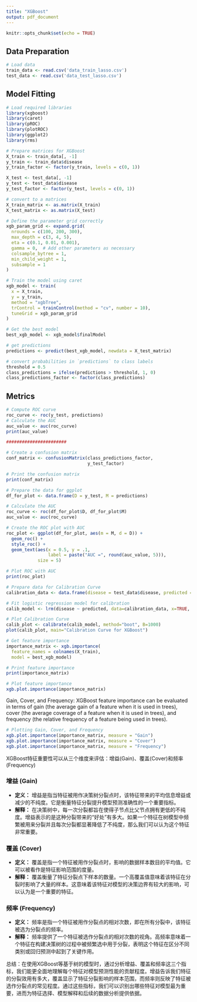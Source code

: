---
title: "XGBoost"
output: pdf_document
---

```{r setup, include=FALSE}
knitr::opts_chunk$set(echo = TRUE)
```

## Data Preparation

```{r}
# Load data
train_data <- read.csv('data_train_lasso.csv')
test_data <- read.csv('data_test_lasso.csv')
```


## Model Fitting

```{r}
# Load required libraries
library(xgboost)
library(caret)
library(pROC)
library(plotROC)
library(ggplot2)
library(rms)
```


```{r}
# Prepare matrices for XGBoost
X_train <- train_data[, -1]
y_train <- train_data$disease
y_train_factor <- factor(y_train, levels = c(0, 1))

X_test <- test_data[, -1]
y_test <- test_data$disease
y_test_factor <- factor(y_test, levels = c(0, 1))

# convert to a matrices
X_train_matrix <- as.matrix(X_train)
X_test_matrix <- as.matrix(X_test)

```


```{r}
# Define the parameter grid correctly
xgb_param_grid <- expand.grid(
  nrounds = c(100, 200, 300),
  max_depth = c(3, 4, 5),
  eta = c(0.1, 0.01, 0.001),
  gamma = 0,  # Add other parameters as necessary
  colsample_bytree = 1,
  min_child_weight = 1,
  subsample = 1
)

# Train the model using caret
xgb_model <- train(
  x = X_train,
  y = y_train,
  method = "xgbTree",
  trControl = trainControl(method = "cv", number = 10),
  tuneGrid = xgb_param_grid
)

# Get the best model
best_xgb_model <- xgb_model$finalModel

```


```{r}
# get predictions
predictions <- predict(best_xgb_model, newdata = X_test_matrix)

# convert probabilities in `predictions` to class labels
threshold = 0.5
class_predictions = ifelse(predictions > threshold, 1, 0)
class_predictions_factor <- factor(class_predictions)

```


## Metrics
```{r} 
# Compute ROC curve
roc_curve <- roc(y_test, predictions)
# Calculate the AUC
auc_value <- auc(roc_curve)
print(auc_value)

#######################

# Create a confusion matrix
conf_matrix <- confusionMatrix(class_predictions_factor,
                               y_test_factor)

# Print the confusion matrix
print(conf_matrix)
```


```{r}
# Prepare the data for ggplot
df_for_plot <- data.frame(D = y_test, M = predictions)

# Calculate the AUC
roc_curve <- roc(df_for_plot$D, df_for_plot$M)
auc_value <- auc(roc_curve)

# Create the ROC plot with AUC
roc_plot <- ggplot(df_for_plot, aes(m = M, d = D)) +
  geom_roc() +
  style_roc() +
  geom_text(aes(x = 0.5, y = .1, 
                label = paste("AUC =", round(auc_value, 5))), 
            size = 5)

# Plot ROC with AUC
print(roc_plot)
```


```{r}
# Prepare data for Calibration Curve
calibration_data <- data.frame(disease = test_data$disease, predicted = predictions)

# Fit logistic regression model for calibration
calib_model <- lrm(disease ~ predicted, data=calibration_data, x=TRUE, y=TRUE)

# Plot Calibration Curve
calib_plot <- calibrate(calib_model, method="boot", B=1000)
plot(calib_plot, main="Calibration Curve for XGBoost")

```








```{r}
# Get feature importance
importance_matrix <- xgb.importance(
  feature_names = colnames(X_train),
  model = best_xgb_model)

# Print feature importance
print(importance_matrix)

# Plot feature importance
xgb.plot.importance(importance_matrix)


```

Gain, Cover, and Frequency: XGBoost feature importance can be evaluated in terms of gain (the average gain of a feature when it is used in trees), cover (the average coverage of a feature when it is used in trees), and frequency (the relative frequency of a feature being used in trees).


```{r}
# Plotting Gain, Cover, and Frequency
xgb.plot.importance(importance_matrix, measure = "Gain")
xgb.plot.importance(importance_matrix, measure = "Cover")
xgb.plot.importance(importance_matrix, measure = "Frequency")

```


XGBoost特征重要性可以从三个维度来评估：增益(Gain)、覆盖(Cover)和频率(Frequency)

### 增益 (Gain)

- **定义：** 增益是指当特征被用作决策树分裂点时，该特征带来的平均信息增益或减少的不纯度。它是衡量特征分裂提升模型预测准确性的一个重要指标。
- **解释：** 在决策树中，每一次分裂都旨在使得子节点比父节点拥有更低的不纯度。增益表示的是这种分裂带来的“好处”有多大。如果一个特征在树模型中频繁被用来分裂并且每次分裂都显著降低了不纯度，那么我们可以认为这个特征非常重要。

### 覆盖 (Cover)

- **定义：** 覆盖是指一个特征被用作分裂点时，影响的数据样本数目的平均值。它可以被看作是特征影响范围的度量。
- **解释：** 覆盖衡量了特征分裂点下样本的数量。一个高覆盖值意味着该特征在分裂时影响了大量的样本。这意味着该特征对模型的决策边界有较大的影响，可以认为是一个重要的特征。

### 频率 (Frequency)

- **定义：** 频率是指一个特征被用作分裂点的相对次数，即在所有分裂中，该特征被选为分裂点的频率。
- **解释：** 频率提供了一个特征被选作分裂点的相对次数的视角。高频率意味着一个特征在构建决策树的过程中被频繁选中用于分裂，表明这个特征在区分不同类别或回归预测中起到了关键作用。

总结：在使用XGBoost等基于树的模型时，通过分析增益、覆盖和频率这三个指标，我们能更全面地理解每个特征对模型预测性能的贡献程度。增益告诉我们特征的分裂效用有多大，覆盖显示了特征分裂影响的样本范围，而频率则反映了特征被选作分裂点的常见程度。通过这些指标，我们可以识别出哪些特征对模型最为重要，进而为特征选择、模型解释和后续的数据分析提供依据。


